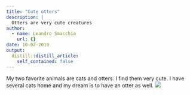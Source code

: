 ```yaml
---
title: "Cute otters"
description: |
  Otters are very cute creatures
author:
  - name: Leandro Smacchia
    url: {}
date: 10-02-2019
output:
  distill::distill_article:
    self_contained: false
---
```


My two favorite animals are cats and otters. I find them very cute. I have several cats home and my dream is to have an otter as well.
![](https://animals.sandiegozoo.org/sites/default/files/2016-09/animals_hero_otter.jpg)

